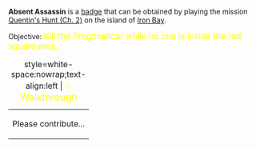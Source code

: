 '''Absent Assassin''' is a [[Badges|badge]] that can be obtained by playing the mission [[Quentin's Hunt (Ch. 2)]] on the island of [[Iron Bay]].

Objective: <big style="color:yellow">Kill the Prognosticar while no one is inside the red square area.</big>

{| class="mw-collapsible mw-collapsed"
|+ style=white-space:nowrap;text-align:left | <big style="color:yellow">💡 Walkthrough</big>
|-
| Please contribute...
|}